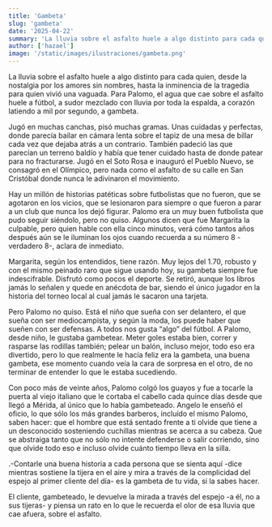 ```yaml
---
title: 'Gambeta'
slug: 'gambeta'
date: '2025-04-22'
summary: 'La lluvia sobre el asfalto huele a algo distinto para cada quien...'
author: ['hazael']
image: '/static/images/ilustraciones/gambeta.png'
---
```

La lluvia sobre el asfalto huele a algo distinto para cada quien, desde la nostalgia por los amores sin nombres, hasta la inminencia de la tragedia para quien vivió una vaguada. Para Palomo, el agua que cae sobre el asfalto huele a fútbol, a sudor mezclado con lluvia por toda la espalda, a corazón latiendo a mil por segundo, a gambeta.

Jugó en muchas canchas, pisó muchas gramas. Unas cuidadas y perfectas, donde parecía bailar en cámara lenta sobre el tapiz de una mesa de billar cada vez que dejaba atrás a un contrario. También padeció las que parecían un terreno baldío y había que tener cuidado hasta de donde patear para no fracturarse. Jugó en el Soto Rosa e inauguró el Pueblo Nuevo, se consagró en el Olímpico, pero nada como el asfalto de su calle en San Cristóbal donde nunca le adivinaron el movimiento.

Hay un millón de historias patéticas sobre futbolistas que no fueron, que se agotaron en los vicios, que se lesionaron para siempre o que fueron a parar a un club que nunca los dejó figurar. Palomo era un muy buen futbolista que pudo seguir siéndolo, pero no quiso. Algunos dicen que fue Margarita la culpable, pero quien hable con ella cinco minutos, verá cómo tantos años después aún se le iluminan los ojos cuando recuerda a su número 8 -verdadero 8-, aclara de inmediato.

Margarita, según los entendidos, tiene razón. Muy lejos del 1.70, robusto y con el mismo peinado raro que sigue usando hoy, su gambeta siempre fue indescifrable. Disfrutó como pocos el deporte. Se retiró, aunque los libros jamás lo señalen y quede en anécdota de bar, siendo el único jugador en la historia del torneo local al cual jamás le sacaron una tarjeta.

Pero Palomo no quiso. Está el niño que sueña con ser delantero, el que sueña con ser mediocampista, y según la moda, los puede haber que sueñen con ser defensas. A todos nos gusta “algo” del fútbol. A Palomo, desde niño, le gustaba gambetear. Meter goles estaba bien, correr y rasparse las rodillas también; pelear un balón, incluso mejor, todo eso era divertido, pero lo que realmente le hacía feliz era la gambeta, una buena gambeta, ese momento cuando veía la cara de sorpresa en el otro, de no terminar de entender lo que le estaba sucediendo.

Con poco más de veinte años, Palomo colgó los guayos y fue a tocarle la puerta al viejo italiano que le cortaba el cabello cada quince días desde que llegó a Mérida, al único que lo había gambeteado. Angelo le enseñó el oficio, lo que sólo los más grandes barberos, incluído el mismo Palomo, saben hacer: que el hombre que está sentado frente a ti olvide que tiene a un desconocido sosteniendo cuchillas mientras se acerca a su cabeza. Que se abstraiga tanto que no sólo no intente defenderse o salir corriendo, sino que olvide todo eso e incluso olvide cuánto tiempo lleva en la silla.

.-Contarle una buena historia a cada persona que se sienta aquí -dice mientras sostiene la tijera en el aire y mira a través de la complicidad del espejo al primer cliente del día- es la gambeta de tu vida, si la sabes hacer. 

El cliente, gambeteado, le devuelve la mirada a través del espejo -a él, no a sus tijeras- y piensa un rato en lo que le recuerda el olor de esa lluvia que cae afuera, sobre el asfalto.
